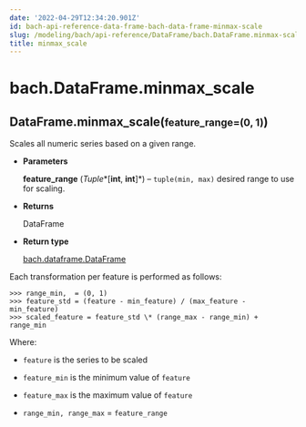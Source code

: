 ```yaml
---
date: '2022-04-29T12:34:20.901Z'
id: bach-api-reference-data-frame-bach-data-frame-minmax-scale
slug: /modeling/bach/api-reference/DataFrame/bach.DataFrame.minmax-scale/
title: minmax_scale
---
```


# bach.DataFrame.minmax_scale

<div class="method">
<h2 class="signature-class"><span class="additional-name">DataFrame.</span><span class="name">minmax_scale(</span><small class="parameter-list"><span class="parameter" id="feature_range">feature_range=(0, 1)</span></small>)</h2>


<div class="content">

Scales all numeric series based on a given range.


* **Parameters**

    **feature_range** (*Tuple**[**int**, **int**]*) – `tuple(min, max)` desired range to use for scaling.



* **Returns**

    DataFrame



* **Return type**

    [bach.dataframe.DataFrame](/docs/modeling/bach/api-reference/DataFrame/bach.DataFrame/#bach.DataFrame)


Each transformation per feature is performed as follows:

```pycon3
>>> range_min,  = (0, 1)
>>> feature_std = (feature - min_feature) / (max_feature - min_feature)
>>> scaled_feature = feature_std \* (range_max - range_min) + range_min
```

Where:

* `feature` is the series to be scaled


* `feature_min` is the minimum value of `feature`


* `feature_max` is the maximum value of `feature`


* `range_min, range_max` = `feature_range`



</div>

</div>
